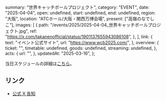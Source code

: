   summary: "世界キャッチボールプロジェクト",
  category: "EVENT",
  date: "2025-04-04",
  open: undefined,
  start: undefined,
  end: undefined,
  region: "大阪",
  location: "ATCホール/大阪・関西万博会場",
  present: ["高嶺のなでしこ"],
  images: [
    {
      path: "/events/2025/2025-04-04_世界キャッチボールプロジェクト.jpg",
      ref: "https://x.com/takanenofficial/status/1901137655943086108",
    },
  ],
  link: {
    text: "イベント公式サイト",
    url: "https://www.wcb2025.com/",
  },
  overview: {
    ticket: "",
    timetable: undefined,
    goods: undefined,
    streaming: undefined,
  },
  acts: {
    url: "",
  },
  updatedAt: "2025-03-16",
};

当日スケジュールの詳細は[こちら](https://www.wcb2025.com/プロジェクト概要)。

## リンク

- [公式 X 告知](https://x.com/takanenofficial/status/1901137655943086108)
